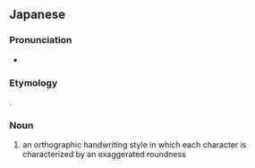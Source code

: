 ==Japanese==
{{ja-kanjitab|まん|が|じ|yomi=o}}

===Pronunciation===
* {{ja-pron|まんがじ|yomi=o}}

===Etymology===
{{compound|漫画|tr1=manga|t1=comics|字|tr2=ji|t2=character, letter|lang=ja}}.

===Noun===
{{ja-noun|まんがじ}}

# an orthographic handwriting style in which each character is characterized by an exaggerated roundness